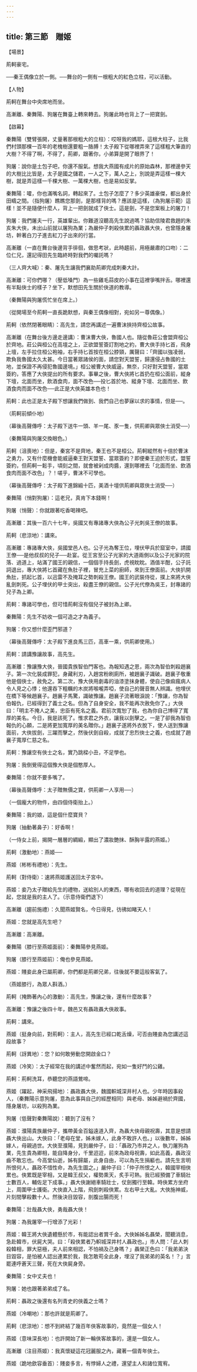 ```yaml
---
---
---
```

title: 第三節　贈姬
---



【場景】

荊軻豪宅。

──秦王偶像立於一側。──舞台的一側有一根粗大的紅色立柱，可以活動。

【人物】

荊軻在舞台中央席地而坐。

高漸離、秦舞陽、狗屠在舞臺上轉來轉去。狗屠此時也背上了一把寶劍。

【啟幕】

秦舞陽（雙臂張開，丈量著那根粗大的立柱）：哎呀我的媽耶，這根大柱子，比我們村頭那棵一百年的老槐樹還要粗一胳膊！太子殿下從哪裡弄來了這樣粗大筆直的大樹？不得了啊，不得了，荊卿，跟著你，小弟算是開了眼界了！

狗屠：說你是土包子吧，你還不服氣。想我大燕國有成片的原始森林，那裡邊參天的大樹比比皆是，太子是國之儲君，一人之下，萬人之上，別說是弄這樣一棵大樹，就是弄這樣一千棵大樹、一萬棵大樹，也是易如反掌。

秦舞陽：嚯，你也滿嘴名詞，轉起來了。土包子怎麼了？多少英雄豪傑，都出身於田疇之間。（指狗屠）瞧瞧您那劍，是那樣背的嗎？應該是這樣，（為狗屠示範）這樣！並不是隨便什麼人，背上一把劍就成了俠士。這是劍，不是您案板上的屠刀！

狗屠：我們屠夫一行，英雄輩出。你難道沒聽高先生說過嗎？協助信陵君救趙的朱亥朱大俠，未出山前就以屠狗為業；為嚴仲子刺殺俠累的聶政聶大俠，也曾隱身屠坊，幹著白刀子進去紅刀子出來的行當。

高漸離（一直在舞台後邊背手徘徊，做思考狀，此時趨前，用極嚴肅的口吻）：二位仁兄，還記得田先生臨終時對我們的囑託嗎？

（三人齊大喊）：秦、屠先生讓我們襄助荊卿完成刺秦大計。

高漸離：可你們哪？（壓低嗓門）為一些雞毛蒜皮的小事在這裡爭嘴拌舌。哪裡還有半點俠士的樣子？坐下，默想田先生關於俠道的教導。

（秦舞陽與狗屠慌忙坐在席上。）

（從開場至今荊軻一直長跪默想，與秦王偶像相對，宛如另一尊偶像。）

荊軻（依然閉著眼睛）：高先生，請您再講述一遍曹沫挾持齊桓公故事。

高漸離（在舞台後方邊走邊講）：曹沫曹大俠，魯國人也。隨從魯莊公會盟齊桓公於齊地。莊公與桓公在高壇之上，正欲盟誓簽訂割地之約，曹大俠手持匕首，飛身上壇，左手拉住桓公袍袖，右手持匕首按在桓公脖頸，厲聲曰：「齊國以強凌弱，欺負我魯國太久太甚。今日當著眾諸侯的面，請您對天盟誓，歸還侵占魯國的土地，並保證不再侵犯魯國邊境。」桓公被曹大俠威逼，無奈，只好對天盟誓，當眾簽約，答應了大俠提出的所有要求。事畢之後，曹大俠將匕首扔在桓公面前，縱身下壇，北面而坐，飲酒食肉，面不改色──投匕首於地、縱身下壇、北面而坐、飲酒食肉而面不改色──此正是大俠英雄本色也！

荊軻：此也正是太子殿下想讓我們做到、我們自己也夢寐以求的事情，但是──。

（荊軻前傾仆地）

（幕後高聲傳呼：太子殿下送牛一頭、羊一尾、豕一隻，供荊卿與眾俠士消受──）

（秦舞陽與狗屠交換眼色。）

荊軻（沮喪地）：但是，秦宮不是齊地，秦王也不是桓公。荊軻縱然有十倍於曹沫之勇力，又有什麼機會能威逼秦王對天盟誓、當眾簽約？即便秦王迫於形式，盟誓簽約，但荊軻一鬆手，頃刻之間，就會被剁成肉醬，還到哪裡去「北面而坐、飲酒食肉而面不改色」？！嗟乎，曹沫不可學也。

（幕後高聲傳呼：太子殿下進錦緞十匹，美酒十壇供荊卿與眾俠士消受──）

秦舞陽（悄對狗屠）：這老兄，真肯下本錢啊！

狗屠（悄聲）：你就跟著吃香喝辣吧。

高漸離：其後一百六十七年，吳國又有專諸專大俠為公子光刺吳王僚的故事。

荊軻（悲涼地）：講來。

高漸離：專諸專大俠，吳國堂邑人也。公子光為奪王位，埋伏甲兵於窟室中，請國王僚──是他叔叔的兒子──赴宴。從王宮至公子光家的大道兩側以及公子光家的院落、過道上，站滿了國王的親信，一個個手持長劍，虎視眈眈。酒值半酣，公子託詞退出，專大俠將匕首藏在魚肚子裡，冒充上菜的廚師，來到王僚面前。大俠扒開魚肚，抓起匕首，以迅雷不及掩耳之勢刺殺王僚。國王的武裝侍從，撲上來將大俠亂劍刺死。公子埋伏的甲士突出，殺盡王僚的親信。公子光代僚為吳王，封專諸的兒子為上卿。

荊軻：專諸可學也，但可惜荊軻沒有個兒子被封為上卿。

秦舞陽：先生不妨收一個可造之才為義子。

狗屠：你又想什麼歪門邪道？

（幕後高聲傳呼：太子殿下進良馬三匹，高車一乘，供荊卿使用。）

荊軻：請講豫讓故事，高先生。

高漸離：豫讓豫大俠，晉國貴族智伯門客也。為報知遇之恩，兩次為智伯刺殺趙襄子。第一次化裝成罪犯，身藏利刃，入趙宮粉刷廁所，被趙襄子識破。趙襄子敬重他是個俠士，赦免之。第二次，豫大俠用劇毒的油漆塗抹身體，使自己像痲瘋病人令人見之心悸；他還吞下粗糲的木炭將喉嚨弄啞，使自己的聲音無人辨識。他埋伏在橋下等候趙襄子。趙襄子馬驚，識破豫讓。趙襄子流著眼淚說：「豫讓，你為智伯報仇，已經得到了義士之名。但為了自身安全，我不能再次赦免你了。」大俠曰：「明主不掩人之美，忠臣有死名之義。君前次寬恕了我，也為你自己博得了寬厚的美名。今日，我是該死了。惟求君之外衣，讓我以劍擊之。一是了卻我為智伯報仇的心願，二是將更加寬厚的美名贈你。」趙襄子遂將外衣脫下，使人送到豫讓面前，大俠拔劍，三躍而擊之，然後伏劍自殺，成就了忠烈俠士之義，也成就了趙襄子寬厚仁慈之名。

荊軻：豫讓空有俠士之名，實乃跳樑小丑，不足學也。

狗屠：我倒覺得這個豫大俠是個憨厚人。

秦舞陽：你就不要多嘴了。

（幕後高聲傳呼：太子贈無價之寶，供荊卿一人享用──）

（一個龐大的物件，由四個侍衛抬上。）

秦舞陽：我的娘，這是個什麼寶貝？

狗屠（抽動著鼻子）：好香啊！

（一侍女上前，揭開一層層的綢緞，顯出了濃妝艷抹、酥胸半露的燕姬。）

荊軻（激動地）：燕姬──

燕姬（彬彬有禮地）：先生。

荊軻（對侍衛）：速將燕姬護送回太子宮中。

燕姬：妾乃太子贈給先生的禮物，送給別人的東西，哪有收回去的道理？從現在起，您就是我的主人了。（示意侍衛們退下）

高漸離（趨前施禮）：久聞燕姬賢名，今日得見，彷彿如睹天人！

燕姬：您就是高先生吧？

高漸離：高漸離。

秦舞陽（膝行至燕姬面前）：秦舞陽參見燕姬。

狗屠（膝行至燕姬前）：俺也參見燕姬。

燕姬：賤妾此身已屬荊卿，你們都是荊卿兄弟，往後就不要這般客氣了。

（燕姬膝行，為眾人斟酒。）

荊軻（掩飾著內心的激動）：高先生，豫讓之後，還有什麼故事？

高漸離：豫讓之後四十年，魏邑又有聶政聶大俠故事。

荊軻：講來。

燕姬（挺身向前，對荊軻）：主人，高先生已經口乾舌燥，可否由賤妾為您講述這段故事？

荊軻（訝異地）：您？如何敢勞動您開啟金口？

燕姬（冷笑）：太子經常在我的講述中奮然而起，宛如一隻好鬥的公雞。

荊軻：荊軻洗耳，恭聽您的燕語鶯啼。

燕姬（躍起，神采飛揚地）：聶政聶大俠，魏國軹城深井村人也。少年時因事殺人，（秦舞陽示意狗屠，意為此事與自己的經歷相同）與老母、姊姊避禍於齊國，隱身屠坊，以殺狗為業。

狗屠（低聲對秦舞陽說）：聽到了沒有？

燕姬：濮陽貴族嚴仲子，攜帶黃金百鎰遠道入齊，為聶大俠母親祝壽，其意是想請聶大俠出山。大俠曰：「老母在堂，姊未嫁人，此身不敢許人也。」以後數年，姊姊嫁人，母親過世。大俠至濮陽，見到嚴仲子，曰：「聶政乃市井之人，執刀屠狗為業，先生貴為卿相，能自降身分，千里迢迢，前來為政母祝壽，如此高義，聶政沒齒不敢忘也。今高堂仙逝，姊有歸屬，此身自由，可以為先生捐軀也。請先生言明所恨何人，聶政不惜性命，為先生圖之。」嚴仲子曰：「仲子所恨之人，韓國宰相俠累也。俠累既是宰相，又是韓王叔父，權勢熏天，炙手可熱。我已經預備了車騎壯士數百人，輔佐足下成事。」聶大俠謝絕車騎壯士，仗劍獨行至韓。時俠累方坐府上，周圍甲士護衛。大俠直入上階，飛劍刺殺俠累。左右甲士大亂。大俠施神威，片刻間擊殺數十人。然後決目毀容，剖腹出腸而死！

秦舞陽：壯哉聶大俠，勇哉聶大俠！

狗屠：為我屠宰一行增添了光彩！

燕姬：韓王將大俠遺體懸於市，有能認出者賞千金。大俠姊姊名聶榮，聞聽消息，急赴韓市，伏屍大哭。曰：「殺俠累者乃軹城深井村人聶政也。」市人問：「此人刺殺韓相，罪大惡極，夫人前來相認，不怕禍及己身嗎？」聶榮正色曰：「我弟弟決目毀容，是怕被人認出連累於我，我怎敢苟全此身，埋沒了我弟弟的英名！？」言罷連呼蒼天三聲，死在大俠屍身旁。

秦舞陽：女中丈夫也！

狗屠：她也跟著弟弟成了名。

荊軻：聶政之後還有名列青史的俠義之士嗎？

燕姬（冷嘲地）：那也許就是荊卿了。

荊軻（悲涼地）：想不到終結了幾百年俠客故事的，竟然是一個女人！

燕姬（意味深長地）：也許開始了新一輪俠客故事的，還是一個女人。

高漸離（注目燕姬）：我真懷疑這花冠麗服之內，藏著一個青年俠士。

燕姬（跪地歛容垂首）：賤妾多言，有悖婦人之禮，還望主人和諸位寬宥。